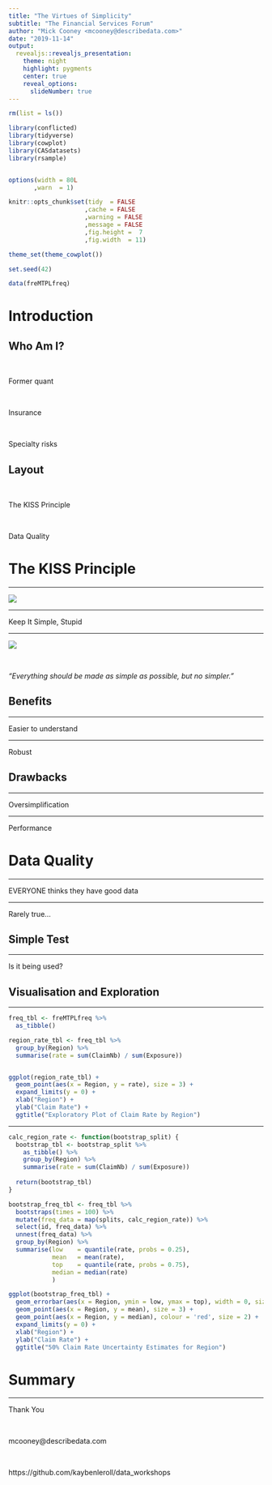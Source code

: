 ```yaml
---
title: "The Virtues of Simplicity"
subtitle: "The Financial Services Forum"
author: "Mick Cooney <mcooney@describedata.com>"
date: "2019-11-14"
output:
  revealjs::revealjs_presentation:
    theme: night
    highlight: pygments
    center: true
    reveal_options:
      slideNumber: true
---
```


```r
rm(list = ls())

library(conflicted)
library(tidyverse)
library(cowplot)
library(CASdatasets)
library(rsample)


options(width = 80L
       ,warn  = 1)

knitr::opts_chunk$set(tidy  = FALSE
                     ,cache = FALSE
                     ,warning = FALSE
                     ,message = FALSE
                     ,fig.height =  7
                     ,fig.width  = 11)

theme_set(theme_cowplot())

set.seed(42)

data(freMTPLfreq)
```


# Introduction


## Who Am I?

\

Former quant

\

Insurance

\

Specialty risks



## Layout

\

The KISS Principle

\

Data Quality



# The KISS Principle

---

![](img/kiss_band.png)

---

Keep It Simple, Stupid

---

![](img/einstein.png)

\

*"Everything should be made as simple as possible, but no simpler."*


## Benefits

---

Easier to understand

---

Robust


## Drawbacks

---

Oversimplification

---

Performance



# Data Quality

---

EVERYONE thinks they have good data

---

Rarely true...


## Simple Test

---

Is it being used?


## Visualisation and Exploration

---

```r
freq_tbl <- freMTPLfreq %>%
  as_tibble()

region_rate_tbl <- freq_tbl %>%
  group_by(Region) %>%
  summarise(rate = sum(ClaimNb) / sum(Exposure))


ggplot(region_rate_tbl) +
  geom_point(aes(x = Region, y = rate), size = 3) +
  expand_limits(y = 0) +
  xlab("Region") +
  ylab("Claim Rate") +
  ggtitle("Exploratory Plot of Claim Rate by Region")
```


---

```r
calc_region_rate <- function(bootstrap_split) {
  bootstrap_tbl <- bootstrap_split %>%
    as_tibble() %>%
    group_by(Region) %>%
    summarise(rate = sum(ClaimNb) / sum(Exposure))
  
  return(bootstrap_tbl)
}

bootstrap_freq_tbl <- freq_tbl %>%
  bootstraps(times = 100) %>%
  mutate(freq_data = map(splits, calc_region_rate)) %>%
  select(id, freq_data) %>%
  unnest(freq_data) %>%
  group_by(Region) %>%
  summarise(low    = quantile(rate, probs = 0.25),
            mean   = mean(rate),
            top    = quantile(rate, probs = 0.75),
            median = median(rate)
            )

ggplot(bootstrap_freq_tbl) +
  geom_errorbar(aes(x = Region, ymin = low, ymax = top), width = 0, size = 1) +
  geom_point(aes(x = Region, y = mean), size = 3) +
  geom_point(aes(x = Region, y = median), colour = 'red', size = 2) +
  expand_limits(y = 0) +
  xlab("Region") +
  ylab("Claim Rate") +
  ggtitle("50% Claim Rate Uncertainty Estimates for Region")
```

# Summary


---

Thank You

\

mcooney@describedata.com

\

https://github.com/kaybenleroll/data_workshops
